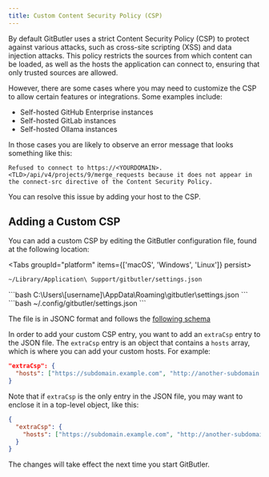 ```yaml
---
title: Custom Content Security Policy (CSP)
---
```



By default GitButler uses a strict Content Security Policy (CSP) to protect against various attacks, such as cross-site scripting (XSS) and data injection attacks. This policy restricts the sources from which content can be loaded, as well as the hosts the application can connect to, ensuring that only trusted sources are allowed.

However, there are some cases where you may need to customize the CSP to allow certain features or integrations. Some examples include:
- Self-hosted GitHub Enterprise instances
- Self-hosted GitLab instances
- Self-hosted Ollama instances

In those cases you are likely to observe an error message that looks something like this:

```
Refused to connect to https://<YOURDOMAIN>.<TLD>/api/v4/projects/9/merge_requests because it does not appear in the connect-src directive of the Content Security Policy.
```

You can resolve this issue by adding your host to the CSP. 

## Adding a Custom CSP

You can add a custom CSP by editing the GitButler configuration file, found at the following location:

<Tabs groupId="platform" items={['macOS', 'Windows', 'Linux']} persist>
  <Tab value="macOS">
  ```bash
  ~/Library/Application\ Support/gitbutler/settings.json
  ```
  </Tab>
  <Tab value="Windows">
  ```bash
  C:\Users\[username]\AppData\Roaming\gitbutler\settings.json
  ```
  </Tab>
  <Tab value="Linux">
  ```bash
  ~/.config/gitbutler/settings.json
  ```
  </Tab>
</Tabs>

The file is in JSONC format and follows the [following schema](https://github.com/gitbutlerapp/gitbutler/blob/master/crates/but-settings/assets/defaults.jsonc)

In order to add your custom CSP entry, you want to add an `extraCsp` entry to the JSON file. The `extraCsp` entry is an object that contains a `hosts` array, which is where you can add your custom hosts. For example:

```json
"extraCsp": {
  "hosts": ["https://subdomain.example.com", "http://another-subdomain.example.com"]
}
```

Note that if `extraCsp` is the only entry in the JSON file, you may want to enclose it in a top-level object, like this:

```json
{
  "extraCsp": {
    "hosts": ["https://subdomain.example.com", "http://another-subdomain.example.com"]
  }
}
```

The changes will take effect the next time you start GitButler.
